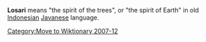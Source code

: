 {{User:Dmcdevit/TWIndonesian}}

'''Losari''' means "the spirit of the trees", or "the spirit of Earth" in old [[Indonesia]]n [[Javanese]] language.

[[Category:Move to Wiktionary 2007-12]]
